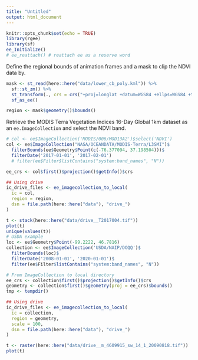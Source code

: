 ```yaml
---
title: "Untitled"
output: html_document
---
```


```r
knitr::opts_chunk$set(echo = TRUE)
library(rgee)
library(sf)
ee_Initialize()
# ee_reattach() # reattach ee as a reserve word
```

Define the regional bounds of animation frames and a mask to clip the NDVI data by.

``` r
mask <- st_read(here::here("data/lower_cb_poly.kml")) %>% 
  sf::st_zm() %>% 
  st_transform(., crs = crs("+proj=longlat +datum=WGS84 +ellps=WGS84 +towgs84=0,0,0")) %>% 
  sf_as_ee()

region <- mask$geometry()$bounds()
```

Retrieve the MODIS Terra Vegetation Indices 16-Day Global 1km dataset as an `ee.ImageCollection`
and select the NDVI band.

```r
# col <- ee$ImageCollection('MODIS/006/MOD13A2')$select('NDVI')
col <- ee$ImageCollection("NASA/OCEANDATA/MODIS-Terra/L3SMI")$
  filterBounds(ee$Geometry$Point(c(-76.377094, 37.198504)))$
  filterDate('2017-01-01', '2017-02-01')
  # filter(ee$Filter$listContains("system:band_names", "N"))

ee_crs <- col$first()$projection()$getInfo()$crs

## Using drive
ic_drive_files <- ee_imagecollection_to_local(
  ic = col,
  region = region,
  dsn = file.path(here::here("data"), "drive_")
)

t <- stack(here::here("data/drive__T2017004.tif"))
plot(t)
unique(values(t))
# USDA example
loc <- ee$Geometry$Point(-99.2222, 46.7816)
collection <- ee$ImageCollection('USDA/NAIP/DOQQ')$
  filterBounds(loc)$
  filterDate('2008-01-01', '2020-01-01')$
  filter(ee$Filter$listContains("system:band_names", "N"))

# From ImageCollection to local directory
ee_crs <- collection$first()$projection()$getInfo()$crs
geometry <- collection$first()$geometry(proj = ee_crs)$bounds()
tmp <- tempdir()

## Using drive
ic_drive_files <- ee_imagecollection_to_local(
  ic = collection,
  region = geometry,
  scale = 100,
  dsn = file.path(here::here("data"), "drive_")
)

t <- raster(here::here("data/drive__m_4609915_sw_14_1_20090818.tif"))
plot(t)
```